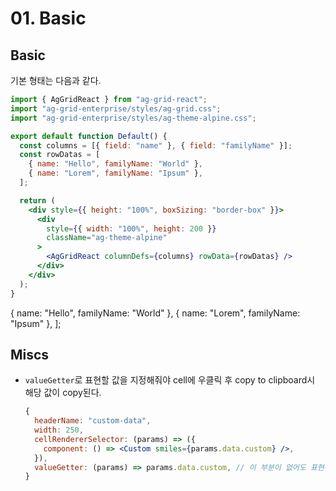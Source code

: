 
# 01. Basic

## Basic

기본 형태는 다음과 같다.

```jsx
import { AgGridReact } from "ag-grid-react";
import "ag-grid-enterprise/styles/ag-grid.css";
import "ag-grid-enterprise/styles/ag-theme-alpine.css";

export default function Default() {
  const columns = [{ field: "name" }, { field: "familyName" }];
  const rowDatas = [
    { name: "Hello", familyName: "World" },
    { name: "Lorem", familyName: "Ipsum" },
  ];

  return (
    <div style={{ height: "100%", boxSizing: "border-box" }}>
      <div
        style={{ width: "100%", height: 200 }}
        className="ag-theme-alpine"
      >
        <AgGridReact columnDefs={columns} rowData={rowDatas} />
      </div>
    </div>
  );
}
```

  { name: "Hello", familyName: "World" },
  { name: "Lorem", familyName: "Ipsum" },
];

<div style={{ height: "200px", boxSizing: "border-box" }}>
  <div
    style={{ width: "100%", height: "100%" }}
    className="ag-theme-alpine"
  >
    <AgGrid
      columnDefs={columns()}
      rowData={rowDatas()}
    />
  </div>
</div>

## Miscs

* `valueGetter`로 표현할 값을 지정해줘야 cell에 우클릭 후 copy to clipboard시 해당 값이 copy된다. <br />
    ```jsx
    {
      headerName: "custom-data",
      width: 250,
      cellRendererSelector: (params) => ({
        component: () => <Custom smiles={params.data.custom} />,
      }),
      valueGetter: (params) => params.data.custom, // 이 부분이 없어도 표현에는 문제 없지만, copy 시 빈 값이 copy된다.
    }
    ```